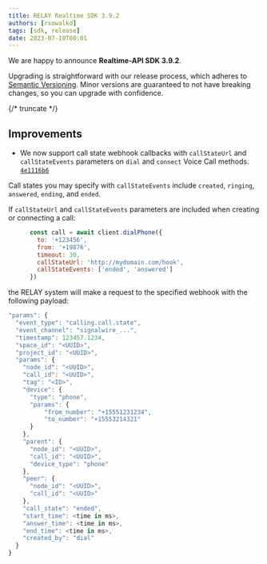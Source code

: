 ---
title: RELAY Realtime SDK 3.9.2
authors: [rsowalkd]
tags: [sdk, release]
date: 2023-07-10T00:01
---


We are happy to announce **Realtime-API SDK 3.9.2**.


Upgrading is straightforward with our release process, which adheres to [Semantic Versioning](https://semver.org/).
Minor versions are guaranteed to not have breaking changes, so you can upgrade with confidence.

<ReleaseCard library="@signalwire/realtime-api" version="3.9.2" releaseType="patch"/>


{/* truncate */}

## Improvements

- We now support call state webhook callbacks with `callStateUrl` and `callStateEvents` parameters on `dial` and `connect` Voice Call methods. [`4e1116b6`](https://github.com/signalwire/signalwire-js/commit/4e1116b606ad41dc649c44eccf4f8b28d0dfa7d8)

Call states you may specify with `callStateEvents` include `created`, `ringing`, `answered`, `ending`, and `ended`.

If `callStateUrl` and `callStateEvents` parameters are included when creating or connecting a call:

```js
      const call = await client.dialPhone({
        to: '+123456',
        from: '+19876',
        timeout: 30,
        callStateUrl: 'http://mydomain.com/hook',
        callStateEvents: ['ended', 'answered']
      })
```

the RELAY system will make a request to the specified webhook with the following payload:

```js
"params": {
  "event_type": "calling.call.state",
  "event_channel": "signalwire_...",
  "timestamp": 123457.1234,
  "space_id": "<UUID>",
  "project_id": "<UUID>",
  "params": {
    "node_id": "<UUID>",
    "call_id": "<UUID>",
    "tag": "<ID>",
    "device": {
      "type": "phone",
      "params": {
          "from_number": "+15551231234",
          "to_number": "+15553214321"
      }
    },
    "parent": {
      "node_id": "<UUID>",
      "call_id": "<UUID>",
      "device_type": "phone"
    },
    "peer": {
      "node_id": "<UUID>",
      "call_id": "<UUID>"
    },
    "call_state": "ended",
    "start_time": <time in ms>,
    "answer_time": <time in ms>,
    "end_time": <time in ms>,
    "created_by": "dial"
  }
}
```
